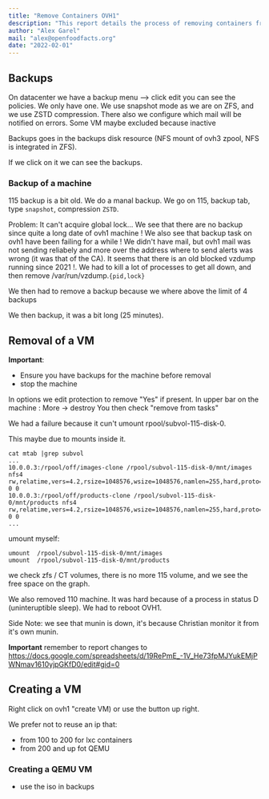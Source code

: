 ```yaml
---
title: "Remove Containers OVH1"
description: "This report details the process of removing containers from OVH1, including backup procedures, troubleshooting issues with global locks and unmounting ZFS volumes, and lessons learned regarding VM removal and reporting changes."
author: "Alex Garel"
mail: "alex@openfoodfacts.org"
date: "2022-02-01"
---
```


## Backups

On datacenter we have a backup menu --> click edit you can see the policies. We only have one.
We use snapshot mode as we are on ZFS, and we use ZSTD compression.
There also we configure which mail will be notified on errors.
Some VM maybe excluded because inactive

Backups goes in the backups disk resource (NFS mount of ovh3 zpool, NFS is integrated in ZFS).

If we click on it we can see the backups.

### Backup of a machine

115 backup is a bit old.
We do a manal backup.
We go on 115, backup tab, type `snapshot`, compression `ZSTD`.

Problem: It can't acquire global lock…
We see that there are no backup since quite a long date of ovh1 machine !
We also see that backup task on ovh1 have been failing for a while ! We didn't have mail, but ovh1 mail was not sending reliabely and more over the address where to send alerts was wrong (it was that of the CA).
It seems that there is an old blocked vzdump running since 2021 !.
We had to kill a lot of processes to get all down, and then remove /var/run/vzdump.`{pid,lock}`

We then had to remove a backup because we where above the limit of 4 backups

We then backup, it was a bit long (25 minutes).

## Removal of a VM

**Important**:
* Ensure you have backups for the machine before removal
* stop the machine

In options we edit protection to remove "Yes" if present.
In upper bar on the machine : More -> destroy
You then check "remove from tasks"

We had a failure because it cun't umount rpool/subvol-115-disk-0.

This maybe due to mounts inside it.

```
cat mtab |grep subvol
...
10.0.0.3:/rpool/off/images-clone /rpool/subvol-115-disk-0/mnt/images nfs4 rw,relatime,vers=4.2,rsize=1048576,wsize=1048576,namlen=255,hard,proto=tcp,timeo=600,retrans=2,sec=sys,clientaddr=10.0.0.1,local_lock=none,addr=10.0.0.3 0 0
10.0.0.3:/rpool/off/products-clone /rpool/subvol-115-disk-0/mnt/products nfs4 rw,relatime,vers=4.2,rsize=1048576,wsize=1048576,namlen=255,hard,proto=tcp,timeo=600,retrans=2,sec=sys,clientaddr=10.0.0.1,local_lock=none,addr=10.0.0.3 0 0
...
```

umount myself:

```
umount  /rpool/subvol-115-disk-0/mnt/images
umount  /rpool/subvol-115-disk-0/mnt/products
```

we check zfs / CT volumes, there is no more 115 volume, and we see the free space on the graph.

We also removed 110 machine. It was hard because of a process in status D (uninteruptible sleep). We had to reboot OVH1.

Side Note: we see that munin is down, it's because Christian monitor it from it's own munin.

**Important** remember to report changes to  https://docs.google.com/spreadsheets/d/19RePmE_-1V_He73fpMJYukEMjPWNmav1610yjpGKfD0/edit#gid=0



## Creating a VM

Right click on ovh1 "create VM) or use the button up right.

We prefer not to reuse an ip that:
* from 100 to 200 for lxc containers
* from 200 and up fot QEMU

### Creating a QEMU VM

* use the iso in backups
